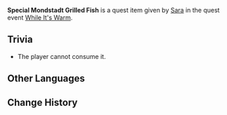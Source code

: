 {{Item Infobox
|id           = 100661
|image        = Item Mondstadt Grilled Fish.png
|type         = Quest Items
|description  = '''While It's Warm:''' [[Mondstadt Grilled Fish]] with crispy skin and tender meat. It'll taste terrible if left out for too long.
|source1      = Given during [[While It's Warm]] (Day 6)
}}
'''Special Mondstadt Grilled Fish''' is a quest item given by [[Sara]] in the quest event [[While It's Warm]].

==Trivia==
* The player cannot consume it.

==Other Languages==
{{Other Languages|default_hidden = 1
|en      = Special Mondstadt Grilled Fish
|zhs     = 特制的蒙德烤鱼
|zhs_rm  = Tèzhì de Méngdé Kǎo Yú
|zht     = 特製的蒙德烤魚
|zht_rm  = Tèzhì de Méngdé Kǎo Yú
|ja      = 特製モンド風焼き魚
|ja_rm   = Tokusei Mondo-fuu Yakizakana
|ko      = 특제 몬드 생선구이
|ko_rm   = Teukje Mondeu Saengseon'gui
|es      = Pescado a la parrilla de Mondstadt especial
|fr      = Poisson grillé mondstadtois spécial
|ru      = Особый рыбный шашлычок
|th      = Mondstadt Grilled Fish สูตรพิเศษ
|th_rm   = Mondstadt Grilled Fish Sut Phiset
|vi      = Cá Nướng Mondstadt Đặc Biệt
|de      = Besonderer gegrillter Fischspieß
|id      = Mondstadt Grilled Fish Spesial
|pt      = Peixe Grelhado de Mondstadt Especial
}}

==Change History==
{{Change History|1.1}}